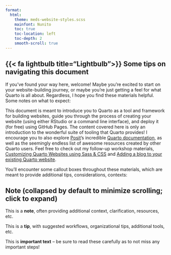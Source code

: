 ```yaml
---
format: 
  html:
    theme: meds-website-styles.scss
    mainfont: Nunito
    toc: true
    toc-location: left
    toc-depth: 2
    smooth-scroll: true
---
```


## {{< fa lightbulb title="Lightbulb">}} Some tips on navigating this document {#navigating-this-doc}

If you've found your way here, welcome! Maybe you're excited to start on your website-building journey, or maybe you're just getting a feel for what Quarto is all about. Regardless, I hope you find these materials helpful. Some notes on what to expect:

This document is meant to introduce you to Quarto as a tool and framework for building websites, guide you through the process of creating your website (using either RStudio or a command line interface), and deploy it (for free) using GitHub Pages. The content covered here is only an introduction to the wonderful suite of tooling that Quarto provides! I encourage you to also explore [Posit](https://posit.co/)'s incredible [Quarto documentation](https://quarto.org/), as well as the seemingly endless list of awesome resources created by other Quarto users. Feel free to check out my follow-up workshop materials, [Customizing Quarto Websites using Sass & CSS](https://ucsb-meds.github.io/customizing-quarto-websites/#/title-slide) and [Adding a blog to your existing Quarto website](https://samanthacsik.github.io/talks_workshops/2022-10-24-quarto-blogs/).

You'll encounter some callout boxes throughout these materials, which are meant to provide additional tips, considerations, contexts:

::: {.callout-note collapse=true}
## Note (collapsed by default to minimize scrolling; click to expand)
This is a **note**, often providing additional context, clarification, resources, etc.
:::

::: {.callout-tip}
This is a **tip**, with suggested workflows, organizational tips, additional tools, etc.
:::

::: {.callout-important}
This is **important text** -- be sure to read these carefully as to not miss any important steps!
:::
